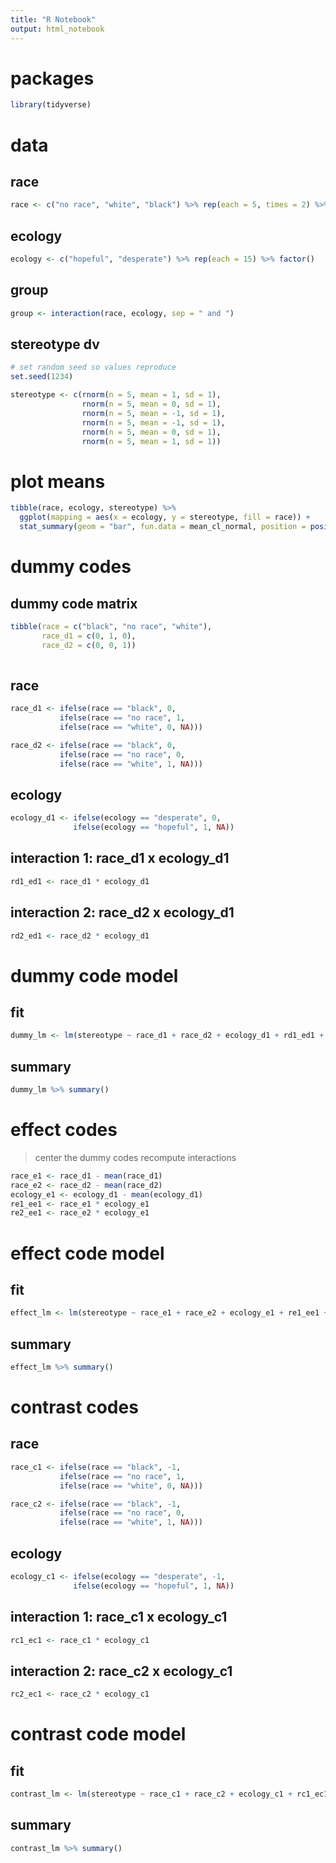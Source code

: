 ```yaml
---
title: "R Notebook"
output: html_notebook
---
```


# packages

```r

library(tidyverse)

```

# data

## race

```r

race <- c("no race", "white", "black") %>% rep(each = 5, times = 2) %>% factor()

```

## ecology

```r

ecology <- c("hopeful", "desperate") %>% rep(each = 15) %>% factor()

```

## group

```r

group <- interaction(race, ecology, sep = " and ")

```

## stereotype dv

```r

# set random seed so values reproduce
set.seed(1234)

stereotype <- c(rnorm(n = 5, mean = 1, sd = 1),
                rnorm(n = 5, mean = 0, sd = 1),
                rnorm(n = 5, mean = -1, sd = 1),
                rnorm(n = 5, mean = -1, sd = 1),
                rnorm(n = 5, mean = 0, sd = 1),
                rnorm(n = 5, mean = 1, sd = 1))

```

# plot means

```r

tibble(race, ecology, stereotype) %>% 
  ggplot(mapping = aes(x = ecology, y = stereotype, fill = race)) +
  stat_summary(geom = "bar", fun.data = mean_cl_normal, position = position_dodge(width = 0.9))

```

# dummy codes

## dummy code matrix

```r

tibble(race = c("black", "no race", "white"),
       race_d1 = c(0, 1, 0),
       race_d2 = c(0, 0, 1))
       
```

## race

```r

race_d1 <- ifelse(race == "black", 0,
           ifelse(race == "no race", 1,
           ifelse(race == "white", 0, NA)))

race_d2 <- ifelse(race == "black", 0,
           ifelse(race == "no race", 0,
           ifelse(race == "white", 1, NA)))

```

## ecology

```r

ecology_d1 <- ifelse(ecology == "desperate", 0,
              ifelse(ecology == "hopeful", 1, NA))

```

## interaction 1: race_d1 x ecology_d1

```r

rd1_ed1 <- race_d1 * ecology_d1

```

## interaction 2: race_d2 x ecology_d1

```r

rd2_ed1 <- race_d2 * ecology_d1

```

# dummy code model

## fit

```r

dummy_lm <- lm(stereotype ~ race_d1 + race_d2 + ecology_d1 + rd1_ed1 + rd2_ed1)

```

## summary

```r

dummy_lm %>% summary()

```

# effect codes
> center the dummy codes
> recompute interactions

```r

race_e1 <- race_d1 - mean(race_d1)
race_e2 <- race_d2 - mean(race_d2)
ecology_e1 <- ecology_d1 - mean(ecology_d1)
re1_ee1 <- race_e1 * ecology_e1
re2_ee1 <- race_e2 * ecology_e1

```

# effect code model

## fit

```r

effect_lm <- lm(stereotype ~ race_e1 + race_e2 + ecology_e1 + re1_ee1 + re2_ee1)

```

## summary

```r

effect_lm %>% summary()

```

# contrast codes

## race

```r

race_c1 <- ifelse(race == "black", -1,
           ifelse(race == "no race", 1,
           ifelse(race == "white", 0, NA)))

race_c2 <- ifelse(race == "black", -1,
           ifelse(race == "no race", 0,
           ifelse(race == "white", 1, NA)))

```

## ecology

```r

ecology_c1 <- ifelse(ecology == "desperate", -1,
              ifelse(ecology == "hopeful", 1, NA))

```

## interaction 1: race_c1 x ecology_c1

```r

rc1_ec1 <- race_c1 * ecology_c1

```

## interaction 2: race_c2 x ecology_c1

```r

rc2_ec1 <- race_c2 * ecology_c1

```

# contrast code model

## fit

```r

contrast_lm <- lm(stereotype ~ race_c1 + race_c2 + ecology_c1 + rc1_ec1 + rc2_ec1)

```

## summary

```r

contrast_lm %>% summary()

```




